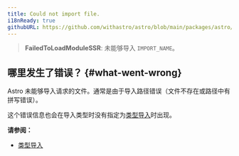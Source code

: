 ```yaml
---
title: Could not import file.
i18nReady: true
githubURL: https://github.com/withastro/astro/blob/main/packages/astro/src/core/errors/errors-data.ts
---
```


> **FailedToLoadModuleSSR**: 未能够导入 `IMPORT_NAME`。

## 哪里发生了错误？ \{#what-went-wrong\}

Astro 未能够导入请求的文件。通常是由于导入路径错误（文件不存在或路径中有拼写错误）。

这个错误信息也会在导入类型时没有指定为[类型导入](/zh-cn/guides/typescript/#type-imports)时出现。

**请参阅：**

- [类型导入](/zh-cn/guides/typescript/#type-imports)

